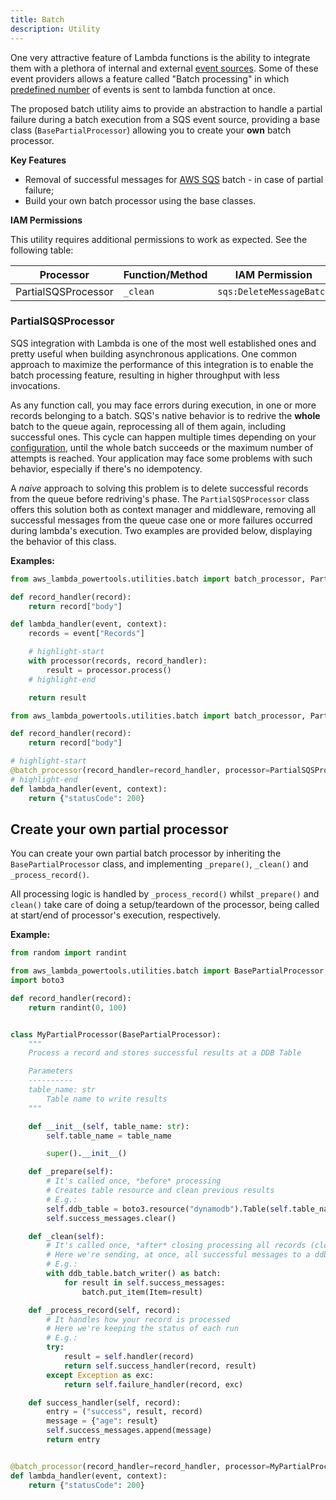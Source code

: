 ```yaml
---
title: Batch
description: Utility
---
```



One very attractive feature of Lambda functions is the ability to integrate them with a plethora of internal and external [event sources][1]. Some of these event providers allows a feature called "Batch processing" in which [predefined number][2] of events is sent to lambda function at once.

The proposed batch utility aims to provide an abstraction to handle a partial failure during a batch execution from a SQS event source, providing a base class (`BasePartialProcessor`) allowing you to create your **own** batch processor.

**Key Features**

* Removal of successful messages for [AWS SQS](https://aws.amazon.com/sqs/) batch - in case of partial failure;
* Build your own batch processor using the base classes.

**IAM Permissions**

This utility requires additional permissions to work as expected. See the following table:

Processor | Function/Method | IAM Permission
|---------|-----------------|---------------|
PartialSQSProcessor | `_clean` | `sqs:DeleteMessageBatch`

### PartialSQSProcessor

SQS integration with Lambda is one of the most well established ones and pretty useful when building asynchronous applications. One common approach to maximize the performance of this integration is to enable the batch processing feature, resulting in higher throughput with less invocations.

As any function call, you may face errors during execution, in one or more records belonging to a batch. SQS's native behavior is to redrive the **whole** batch to the queue again, reprocessing all of them again, including successful ones. This cycle can happen multiple times depending on your [configuration][3], until the whole batch succeeds or the maximum number of attempts is reached. Your application may face some problems with such behavior, especially if there's no idempotency.

A *naive* approach to solving this problem is to delete successful records from the queue before redriving's phase. The `PartialSQSProcessor` class offers this solution both as context manager and middleware, removing all successful messages from the queue case one or more failures occurred during lambda's execution. Two examples are provided below, displaying the behavior of this class.

**Examples:**

```python:title=context_manager.py
from aws_lambda_powertools.utilities.batch import batch_processor, PartialSQSProcessor

def record_handler(record):
    return record["body"]

def lambda_handler(event, context):
    records = event["Records"]

    # highlight-start
    with processor(records, record_handler):
        result = processor.process()
    # highlight-end

    return result
```

```python:title=middleware.py
from aws_lambda_powertools.utilities.batch import batch_processor, PartialSQSProcessor

def record_handler(record):
    return record["body"]

# highlight-start
@batch_processor(record_handler=record_handler, processor=PartialSQSProcessor())
# highlight-end
def lambda_handler(event, context):
    return {"statusCode": 200}
```

## Create your own partial processor

You can create your own partial batch processor by inheriting the `BasePartialProcessor` class, and implementing `_prepare()`, `_clean()` and `_process_record()`.

All processing logic is handled by `_process_record()` whilst `_prepare()` and `clean()` take care of doing a setup/teardown of the processor, being called at start/end of processor's execution, respectively.

**Example:**

```python:title=custom_processor.py
from random import randint

from aws_lambda_powertools.utilities.batch import BasePartialProcessor, batch_processor
import boto3

def record_handler(record):
    return randint(0, 100)


class MyPartialProcessor(BasePartialProcessor):
    """
    Process a record and stores successful results at a DDB Table

    Parameters
    ----------
    table_name: str
        Table name to write results
    """

    def __init__(self, table_name: str):
        self.table_name = table_name

        super().__init__()

    def _prepare(self):
        # It's called once, *before* processing
        # Creates table resource and clean previous results
        # E.g.:
        self.ddb_table = boto3.resource("dynamodb").Table(self.table_name)
        self.success_messages.clear()

    def _clean(self):
        # It's called once, *after* closing processing all records (closing the context manager)
        # Here we're sending, at once, all successful messages to a ddb table
        # E.g.:
        with ddb_table.batch_writer() as batch:
            for result in self.success_messages:
                batch.put_item(Item=result)

    def _process_record(self, record):
        # It handles how your record is processed
        # Here we're keeping the status of each run
        # E.g.:
        try:
            result = self.handler(record)
            return self.success_handler(record, result)
        except Exception as exc:
            return self.failure_handler(record, exc)

    def success_handler(self, record):
        entry = ("success", result, record)
        message = {"age": result}
        self.success_messages.append(message)
        return entry


@batch_processor(record_handler=record_handler, processor=MyPartialProcessor("dummy-table"))
def lambda_handler(event, context):
    return {"statusCode": 200}
```

[1]: https://aws.amazon.com/eventbridge/integrations/
[2]: https://docs.aws.amazon.com/lambda/latest/dg/API_CreateEventSourceMapping.html
[3]: https://docs.aws.amazon.com/lambda/latest/dg/with-sqs.html
